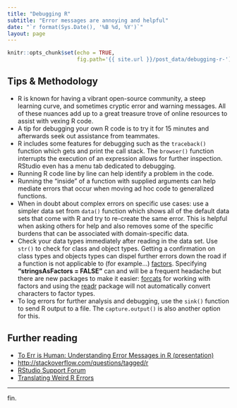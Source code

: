 ```yaml
---
title: "Debugging R"
subtitle: "Error messages are annoying and helpful"
date: "`r format(Sys.Date(), '%B %d, %Y')`"
layout: page
---
```


```r
knitr::opts_chunk$set(echo = TRUE, 
                      fig.path='{{ site.url }}/post_data/debugging-r-')
```

## Tips & Methodology

 + R is known for having a vibrant open-source community, a steep learning curve, and sometimes cryptic error and warning messages. All of these nuances add up to a great treasure trove of online resources to assist with vexing R code.
 + A tip for debugging your own R code is to try it for 15 minutes and afterwards seek out assistance from teammates.
 + R includes some features for debugging such as the `traceback()` function which gets and print the call stack. The `browser()` function interrupts the execution of an expression allows for further inspection. RStudio even has a menu tab dedicated to debugging.
+ Running R code line by line can help identify a problem in the code.
+ Running the "inside" of a function with supplied arguments can help mediate errors that occur when moving ad hoc code to generalized functions.
+ When in doubt about complex errors on specific use cases: use a simpler data set from `data()` function which shows all of the default data sets that come with R and try to re-create the same error. This is helpful when asking others for help and also removes some of the specific burdens that can be associated with domain-specific data. 
+ Check your data types immediately after reading in the data set. Use `str()` to check for class and object types. Getting a confirmation on class types and objects types can dispel further errors down the road if a function is not applicable to (for example...) [factors](http://www.stat.berkeley.edu/~nolan/stat133/Fall05/lectures/DataTypes4.pdf). Specifying **"stringsAsFactors = FALSE"** can and will be a frequent headache but there are new packages to make it easier: [forcats](https://cran.r-project.org/package=forcats) for working with factors and using the [readr](https://cran.r-project.org/package=readr) package will not automatically convert characters to factor types.
+ To log errors for further analysis and debugging, use the `sink()` function to send R output to a file. The `capture.output()` is also another option for this. 


## Further reading

 + [To Err is Human: Understanding Error Messages in R (presentation)](http://rpubs.com/jasdumas/to-err2)
 + [http://stackoverflow.com/questions/tagged/r](http://stackoverflow.com/questions/tagged/r)
 + [RStudio Support Forum](https://support.rstudio.com/hc/en-us/signin?return_to=https%3A%2F%2Fsupport.rstudio.com%2Fhc%2Fen-us%2Farticles%2F200713843%3Fversion%3D0.99.1249%26mode%3Ddesktop)
 + [Translating Weird R Errors](https://www.r-bloggers.com/translating-weird-r-errors/)


____
fin. 